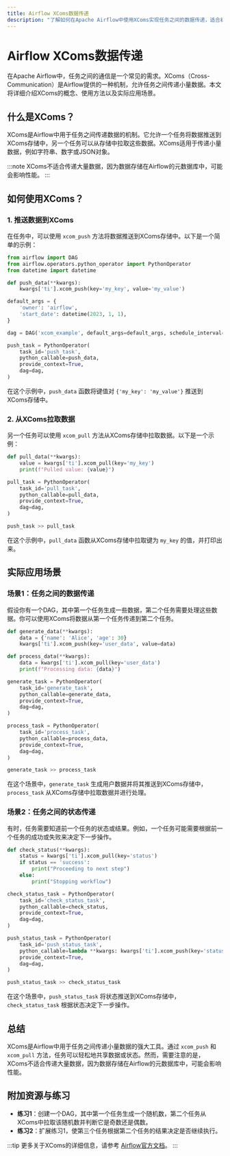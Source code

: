 ```yaml
---
title: Airflow XComs数据传递
description: "了解如何在Apache Airflow中使用XComs实现任务之间的数据传递，适合初学者的全面指南。"
---
```


# Airflow XComs数据传递

在Apache Airflow中，任务之间的通信是一个常见的需求。XComs（Cross-Communication）是Airflow提供的一种机制，允许任务之间传递小量数据。本文将详细介绍XComs的概念、使用方法以及实际应用场景。

## 什么是XComs？

XComs是Airflow中用于任务之间传递数据的机制。它允许一个任务将数据推送到XComs存储中，另一个任务可以从存储中拉取这些数据。XComs适用于传递小量数据，例如字符串、数字或JSON对象。

:::note
XComs不适合传递大量数据，因为数据存储在Airflow的元数据库中，可能会影响性能。
:::

## 如何使用XComs？

### 1. 推送数据到XComs

在任务中，可以使用 `xcom_push` 方法将数据推送到XComs存储中。以下是一个简单的示例：

```python
from airflow import DAG
from airflow.operators.python_operator import PythonOperator
from datetime import datetime

def push_data(**kwargs):
    kwargs['ti'].xcom_push(key='my_key', value='my_value')

default_args = {
    'owner': 'airflow',
    'start_date': datetime(2023, 1, 1),
}

dag = DAG('xcom_example', default_args=default_args, schedule_interval=None)

push_task = PythonOperator(
    task_id='push_task',
    python_callable=push_data,
    provide_context=True,
    dag=dag,
)
```

在这个示例中，`push_data` 函数将键值对 `{'my_key': 'my_value'}` 推送到XComs存储中。

### 2. 从XComs拉取数据

另一个任务可以使用 `xcom_pull` 方法从XComs存储中拉取数据。以下是一个示例：

```python
def pull_data(**kwargs):
    value = kwargs['ti'].xcom_pull(key='my_key')
    print(f"Pulled value: {value}")

pull_task = PythonOperator(
    task_id='pull_task',
    python_callable=pull_data,
    provide_context=True,
    dag=dag,
)

push_task >> pull_task
```

在这个示例中，`pull_data` 函数从XComs存储中拉取键为 `my_key` 的值，并打印出来。

## 实际应用场景

### 场景1：任务之间的数据传递

假设你有一个DAG，其中第一个任务生成一些数据，第二个任务需要处理这些数据。你可以使用XComs将数据从第一个任务传递到第二个任务。

```python
def generate_data(**kwargs):
    data = {'name': 'Alice', 'age': 30}
    kwargs['ti'].xcom_push(key='user_data', value=data)

def process_data(**kwargs):
    data = kwargs['ti'].xcom_pull(key='user_data')
    print(f"Processing data: {data}")

generate_task = PythonOperator(
    task_id='generate_task',
    python_callable=generate_data,
    provide_context=True,
    dag=dag,
)

process_task = PythonOperator(
    task_id='process_task',
    python_callable=process_data,
    provide_context=True,
    dag=dag,
)

generate_task >> process_task
```

在这个场景中，`generate_task` 生成用户数据并将其推送到XComs存储中，`process_task` 从XComs存储中拉取数据并进行处理。

### 场景2：任务之间的状态传递

有时，任务需要知道前一个任务的状态或结果。例如，一个任务可能需要根据前一个任务的成功或失败来决定下一步操作。

```python
def check_status(**kwargs):
    status = kwargs['ti'].xcom_pull(key='status')
    if status == 'success':
        print("Proceeding to next step")
    else:
        print("Stopping workflow")

check_status_task = PythonOperator(
    task_id='check_status_task',
    python_callable=check_status,
    provide_context=True,
    dag=dag,
)

push_status_task = PythonOperator(
    task_id='push_status_task',
    python_callable=lambda **kwargs: kwargs['ti'].xcom_push(key='status', value='success'),
    provide_context=True,
    dag=dag,
)

push_status_task >> check_status_task
```

在这个场景中，`push_status_task` 将状态推送到XComs存储中，`check_status_task` 根据状态决定下一步操作。

## 总结

XComs是Airflow中用于任务之间传递小量数据的强大工具。通过 `xcom_push` 和 `xcom_pull` 方法，任务可以轻松地共享数据或状态。然而，需要注意的是，XComs不适合传递大量数据，因为数据存储在Airflow的元数据库中，可能会影响性能。

## 附加资源与练习

- **练习1**：创建一个DAG，其中第一个任务生成一个随机数，第二个任务从XComs中拉取该随机数并判断它是奇数还是偶数。
- **练习2**：扩展练习1，使第三个任务根据第二个任务的结果决定是否继续执行。

:::tip
更多关于XComs的详细信息，请参考 [Airflow官方文档](https://airflow.apache.org/docs/apache-airflow/stable/concepts/xcoms.html)。
:::